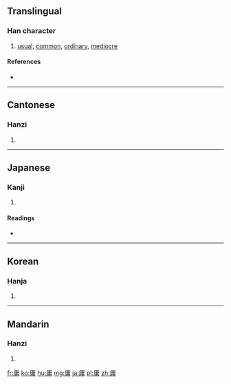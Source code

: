 ==Translingual==

===Han character===
{{Han char|rn=53|rad=广|as=08|sn=11|four=0022<sub>7</sub>|canj=戈中月 (ILB)}}

# [[usual]], [[common]], [[ordinary]], [[mediocre]]

====References====
* {{Han ref|kx=0347.300|dkj=09378|dj=0658.050|hdz=20890.050|uh=5EB8|ud=24248|bh=B165|bd=45413}}

----

==Cantonese==

===Hanzi===
{{yue-hanzi|jyut=[[jung4]]|y=yung4}}

# {{defn|lang=yue|sort=广08}}

----

==Japanese==

===Kanji===
{{ja-kanji|grade=c|rs=广08}}

# {{defn|lang=ja|sort=广08}}

====Readings====
* {{ja-readings|on=[[よう]] (yō)|kun=[[もちいる]] (mochiiru), [[つね]] (tsune), [[あに]] (ani)}}

----

==Korean==

===Hanja===
{{ko-hanja|hangeul=용|rv=yong|mr=yong}}

# {{defn|lang=ko|sort=广08}}

----

==Mandarin==

===Hanzi===
{{cmn-hanzi|pin=[[yōng]] ([[yong1]])|wg=yung<sup>1</sup>}}

# {{defn|lang=cmn|sort=广08}}

[[fr:庸]]
[[ko:庸]]
[[hu:庸]]
[[mg:庸]]
[[ja:庸]]
[[pl:庸]]
[[zh:庸]]